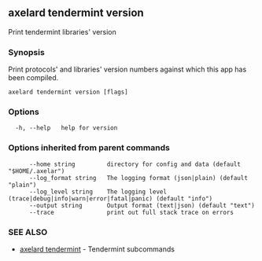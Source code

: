 ## axelard tendermint version

Print tendermint libraries' version

### Synopsis

Print protocols' and libraries' version numbers
against which this app has been compiled.

```
axelard tendermint version [flags]
```

### Options

```
  -h, --help   help for version
```

### Options inherited from parent commands

```
      --home string         directory for config and data (default "$HOME/.axelar")
      --log_format string   The logging format (json|plain) (default "plain")
      --log_level string    The logging level (trace|debug|info|warn|error|fatal|panic) (default "info")
      --output string       Output format (text|json) (default "text")
      --trace               print out full stack trace on errors
```

### SEE ALSO

- [axelard tendermint](/cli-docs/v0_32_0/axelard_tendermint) - Tendermint subcommands
